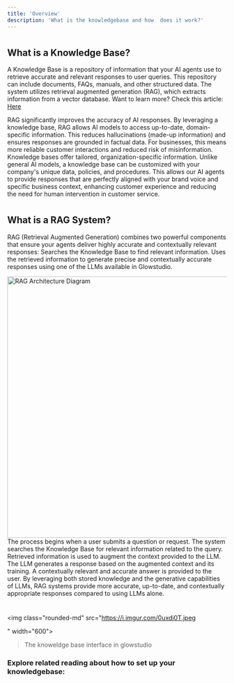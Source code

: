 ```yaml
---
title: 'Overview'
description: 'What is the knowledgebase and how  does it work?'
---
```



#
## What is a Knowledge Base?  

 
 

   

 
 

A Knowledge Base is a repository of information that your AI agents use to retrieve accurate and relevant responses to user queries. This repository can include documents, FAQs, manuals, and other structured data. The system utilizes retrieval augmented generation (RAG), which extracts information from a vector database. Want to learn more? Check this article: [Here](https://medium.com/@sahin.samia/what-is-retrieval-augmented-generation-rag-in-llm-and-how-it-works-a8c79e35a172) 

 <CardGroup cols={2}>
  <Card title="Enhanced Accuracy" icon="bullseye-arrow">
    RAG significantly improves the accuracy of AI responses.
By leveraging a knowledge base, RAG allows AI models to access up-to-date, domain-specific information. This reduces hallucinations (made-up information) and ensures responses are grounded in factual data. For businesses, this means more reliable customer interactions and reduced risk of misinformation.
  </Card>
  <Card title="Customizable Knowledge" icon="database">
    Knowledge bases offer tailored, organization-specific information.
Unlike general AI models, a knowledge base can be customized with your company's unique data, policies, and procedures. This allows our AI agents to provide responses that are perfectly aligned with your brand voice and specific business context, enhancing customer experience and reducing the need for human intervention in customer service.
  </Card>
</CardGroup>
 

  # 

 
 

## What is a RAG System?  

  
 

RAG (Retrieval Augmented Generation) combines two powerful components that ensure your agents deliver highly accurate and contextually relevant responses:
<CardGroup cols={2}>
  <Card title="Retrieval" icon="magnifying-glass">
    Searches the Knowledge Base to find relevant information.
  </Card>
  <Card title="Augmented Generation" icon="wand-magic-sparkles">
    Uses the retrieved information to generate precise and contextually accurate responses using one of the LLMs available in Glowstudio.
  </Card>
</CardGroup>

<Accordion title="Example RAG Architecture">
  <img className="rounded-md" src="https://i.imgur.com/qoytE43.png" width="600" alt="RAG Architecture Diagram" />
</Accordion>
<Steps>
  <Step title="User Query">
    The process begins when a user submits a question or request.
  </Step>
  <Step title="Retrieval">
    The system searches the Knowledge Base for relevant information related to the query.
  </Step>
  <Step title="Augmentation">
    Retrieved information is used to augment the context provided to the LLM.
  </Step>
  <Step title="Generation">
    The LLM generates a response based on the augmented context and its training.
  </Step>
  <Step title="Response">
    A contextually relevant and accurate answer is provided to the user.
  </Step>
</Steps>
<Note>
  By leveraging both stored knowledge and the generative capabilities of LLMs, RAG systems provide more accurate, up-to-date, and contextually appropriate responses compared to using LLMs alone.
</Note>

 #

 
<img class="rounded-md" src="https://i.imgur.com/0uxdi0T.jpeg 

" width="600"></img> 

>The knoweldge base interface in glowstudio


### Explore related reading about how to set up your knowledgebase:

#


<CardGroup cols={2}>
  <Card title="Adding data" icon="file-circle-plus">
    
  </Card>

  <Card title="Adjusting KB settings" icon="gear">
    
  </Card>
  
  <Card title="Structuring KB documents" icon="file">
    
  </Card>

  <Card title="KB and UI-engine" icon="window">
    
  </Card>
</CardGroup>



